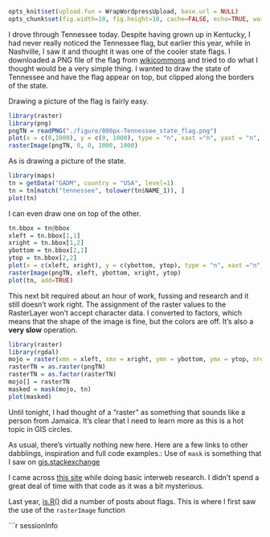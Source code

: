 ```r
opts_knit$set(upload.fun = WrapWordpressUpload, base.url = NULL) 
opts_chunk$set(fig.width=10, fig.height=10, cache=FALSE, echo=TRUE, warning=FALSE, message=FALSE, error=FALSE)
````
I drove through Tennessee today. Despite having grown up in Kentucky, I had never really noticed the Tennessee flag, but earlier this year, while in Nashville, I saw it and thought it was one of the cooler state flags. I downloaded a PNG file of the flag from [wikicommons](http://upload.wikimedia.org/wikipedia/commons/thumb/7/7c/Tennessee_state_flag.png/800px-Tennessee_state_flag.png) and tried to do what I thought would be a very simple thing. I wanted to draw the state of Tennessee and have the flag appear on top, but clipped along the borders of the state.

Drawing a picture of the flag is fairly easy.
```r
library(raster)
library(png)
pngTN = readPNG("./figure/800px-Tennessee_state_flag.png")
plot(x = c(0,1000), y = c(0, 1000), type = "n", xaxt ="n", yaxt = "n", xlab = "", ylab = "", bty = "n")
rasterImage(pngTN, 0, 0, 1000, 1000)
``` 

As is drawing a picture of the state.
```r
library(maps)
tn = getData("GADM", country = "USA", level=1)
tn = tn[match("tennessee", tolower(tn$NAME_1)), ]
plot(tn)
```

I can even draw one on top of the other.
```r
tn.bbox = tn@bbox
xleft = tn.bbox[1,1]
xright = tn.bbox[1,2]
ybottom = tn.bbox[2,1]
ytop = tn.bbox[2,2]
plot(x = c(xleft, xright), y = c(ybottom, ytop), type = "n", xaxt ="n", yaxt = "n", xlab = "", ylab = "", bty = "n")
rasterImage(pngTN, xleft, ybottom, xright, ytop)
plot(tn, add=TRUE)
```

This next bit required about an hour of work, fussing and research and it still doesn't work right. The assignment of the raster values to the RasterLayer won't accept character data. I converted to factors, which means that the shape of the image is fine, but the colors are off. It's also a **very slow** operation.
```r
library(raster)
library(rgdal)
mojo = raster(xmn = xleft, xmx = xright, ymn = ybottom, ymx = ytop, nrow = 480, ncol = 800)
rasterTN = as.raster(pngTN)
rasterTN = as.factor(rasterTN)
mojo[] = rasterTN
masked = mask(mojo, tn)
plot(masked)
```

Until tonight, I had thought of a "raster" as something that sounds like a person from Jamaica. It's clear that I need to learn more as this is a hot topic in GIS circles. 

As usual, there's virtually nothing new here. Here are a few links to other dabblings, inspiration and full code examples.:
Use of `mask` is something that I saw on [gis.stackexchange](http://is-r.tumblr.com/post/33700919594/flag-space-a-scatter-plot-of-raster-images)

I came across [this site](http://www.r-bloggers.com/wp-content/uploads/2010/09/clipping_surface_final.txt) while doing basic interweb research. I didn't spend a great deal of time with that code as it was a bit mysterious.

Last year, [is.R()](http://is-r.tumblr.com/post/33700919594/flag-space-a-scatter-plot-of-raster-images) did a number of posts about flags. This is where I first saw the use of the `rasterImage` function

```r
sessionInfo